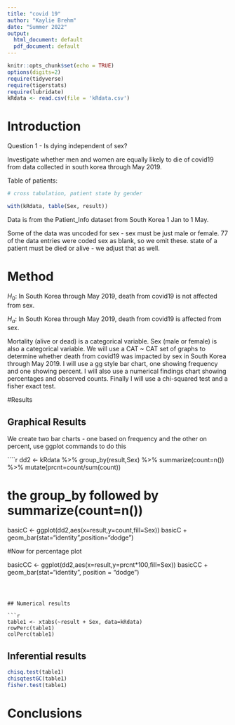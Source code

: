```yaml
---
title: "covid 19"
author: "Kaylie Brehm"
date: "Summer 2022"
output:
  html_document: default
  pdf_document: default
---
```


```r
knitr::opts_chunk$set(echo = TRUE)
options(digits=2)
require(tidyverse)
require(tigerstats)
require(lubridate)
kRdata <- read.csv(file = 'kRdata.csv')
```

  
# Introduction 

Question 1 - Is dying independent of sex?

Investigate whether men and women are equally likely to die of covid19 from data collected in south korea through May 2019.

Table of patients:
```r

# cross tabulation, patient state by gender

with(kRdata, table(Sex, result))

```

Data is from the Patient_Info dataset from South Korea 1 Jan to 1 May.

Some of the data was uncoded for sex - sex must be just male or female.
77 of the data entries were coded sex  as blank, so we omit these.
state of a patient must be died or alive - we adjust that as well.


# Method


$H_0$: In South Korea through May 2019, death from covid19 is not affected from sex.

$H_a$: In South Korea through May 2019, death from covid19 is affected from sex.

Mortality (alive or dead) is a categorical variable. Sex (male or female) is also a categorical variable. We will use a CAT ~ CAT set of graphs to determine whether death from covid19 was impacted by sex in South Korea through May 2019. I will use a gg style bar chart, one showing frequency and one showing percent. I will also use a numerical findings chart showing percentages and observed counts. Finally I will use a chi-squared test and a fisher exact test.

#Results

## Graphical Results

We create two bar charts - one based on frequency and the other on percent, use ggplot commands to do this

````r
dd2 <- kRdata %>% group_by(result,Sex) %>% summarize(count=n()) %>% mutate(prcnt=count/sum(count))


# the group_by followed by summarize(count=n())

basicC <- ggplot(dd2,aes(x=result,y=count,fill=Sex))
basicC + geom_bar(stat="identity",position="dodge")

#Now for percentage plot

basicCC <- ggplot(dd2,aes(x=result,y=prcnt*100,fill=Sex)) 
basicCC + geom_bar(stat="identity", position = "dodge")
```

  

## Numerical results

```r
table1 <- xtabs(~result + Sex, data=kRdata)
rowPerc(table1)
colPerc(table1)
```

## Inferential results 

```r
chisq.test(table1)
chisqtestGC(table1)
fisher.test(table1)
```


# Conclusions

